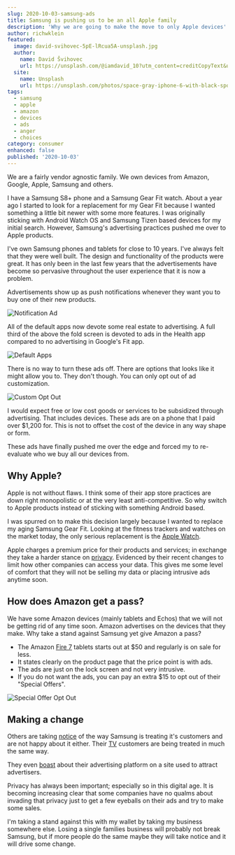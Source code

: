 ```yaml
---
slug: 2020-10-03-samsung-ads
title: Samsung is pushing us to be an all Apple family
description: 'Why we are going to make the move to only Apple devices'
author: richwklein
featured:
  image: david-svihovec-5pE-lRcua5A-unsplash.jpg
  author:
    name: David Švihovec
    url: https://unsplash.com/@iamdavid_10?utm_content=creditCopyText&utm_medium=referral&utm_source=unsplash
  site:
    name: Unsplash
    url: https://unsplash.com/photos/space-gray-iphone-6-with-black-sport-band-5pE-lRcua5A?utm_content=creditCopyText&utm_medium=referral&utm_source=unsplash
tags:
  - samsung
  - apple
  - amazon
  - devices
  - ads
  - anger
  - choices
category: consumer
enhanced: false
published: '2020-10-03'
---
```


We are a fairly vendor agnostic family. We own devices from Amazon, Google, Apple, Samsung and others.

I have a Samsung S8+ phone and a Samsung Gear Fit watch. About a year ago I started to look for a replacement for my Gear Fit because I wanted something a little bit newer with some more features. I was originally sticking with Android Watch OS and Samsung Tizen based devices for my initial search. However, Samsung's advertising practices pushed me over to Apple products.

I've own Samsung phones and tablets for close to 10 years. I've always felt that they were well built. The design and functionality of the products were great. It has only been in the last few years that the advertisements have
become so pervasive throughout the user experience that it is now a problem.

Advertisements show up as push notifications whenever they want you to buy one of their new products.

![Notification Ad](note-10-ads-by-push-notification.png)

All of the default apps now devote some real estate to advertising. A full third of the above the fold screen is devoted to ads in the Health app compared to no advertising in Google's Fit app.

![Default Apps](health-fit-side-by-side.png)

There is no way to turn these ads off. There are options that looks like it might allow you to. They don't though. You can only opt out of ad customization.

![Custom Opt Out](custom-ad-opt-out.png)

I would expect free or low cost goods or services to be subsidized through advertising. That includes devices. These ads are on a phone that I paid over $1,200 for. This is not to offset the cost of the device in any way shape or
form.

These ads have finally pushed me over the edge and forced my to re-evaluate who we buy all our devices from.

## Why Apple?

Apple is not without flaws. I think some of their app store practices are down right monopolistic or at the very least anti-competitive. So why switch to Apple products instead of sticking with something Android based.

I was spurred on to make this decision largely because I wanted to replace my aging Samsung Gear Fit. Looking at the fitness trackers and watches on the market today, the only serious replacement is the [Apple Watch](https://www.apple.com/watch/).

Apple charges a premium price for their products and services; in exchange they take a harder stance on [privacy](https://www.apple.com/privacy/). Evidenced by their recent changes to limit how other companies can access your data. This gives me some level of comfort that they will not be selling my data or placing intrusive ads anytime soon.

## How does Amazon get a pass?

We have some Amazon devices (mainly tablets and Echos) that we will not be getting rid of any time soon. Amazon advertises on the devices that they make. Why take a stand against Samsung yet give Amazon a pass?

- The Amazon [Fire 7](https://smile.amazon.com/dp/B07FKR6KXF?ref=MarsFS_TAB_F7) tablets starts out at $50 and regularly is on sale for less.
- It states clearly on the product page that the price point is with ads.
- The ads are just on the lock screen and not very intrusive.
- If you do not want the ads, you can pay an extra $15 to opt out of their "Special Offers".

![Special Offer Opt Out](amazon-opt-out.png)

## Making a change

Others are taking [notice](https://www.androidpolice.com/2020/07/04/ads-are-taking-over-samsungs-galaxy-smartphones-and-im-fed-up/) of the way Samsung is treating it's customers and are not happy about it either. Their [TV](https://www.flatpanelshd.com/news.php?subaction=showfull&id=1583755244)
customers are being treated in much the same way.

They even [boast](https://www.samsung.com/us/business/samsungads/) about their advertising platform on a site used to attract advertisers.

Privacy has always been important; especially so in this digital age. It is becoming increasing clear that some companies have no qualms about invading that privacy just to get a few eyeballs on their ads and try to make some sales.

I'm taking a stand against this with my wallet by taking my business somewhere else. Losing a single families business will probably not break Samsung, but if more people do the same maybe they will take notice and it will drive some change.
